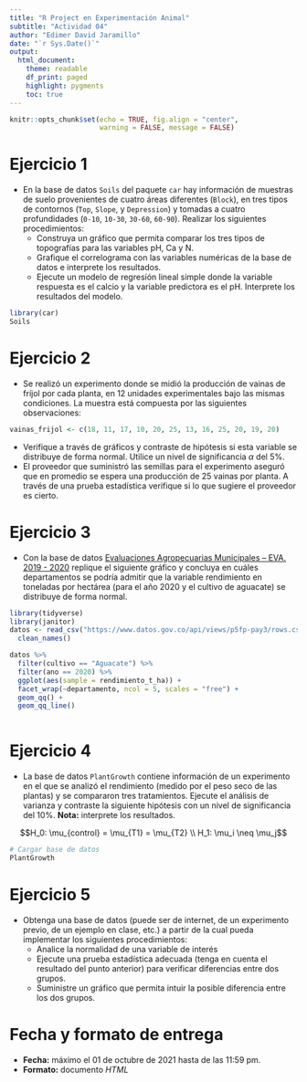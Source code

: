 ```yaml
---
title: "R Project en Experimentación Animal"
subtitle: "Actividad 04"
author: "Edimer David Jaramillo"
date: "`r Sys.Date()`"
output:
  html_document:
    theme: readable
    df_print: paged
    highlight: pygments
    toc: true
---
```


```r
knitr::opts_chunk$set(echo = TRUE, fig.align = "center",
                      warning = FALSE, message = FALSE)
```

# Ejercicio 1

- En la base de datos `Soils` del paquete `car` hay información de muestras de suelo provenientes de cuatro áreas diferentes (`Block`), en tres tipos de contornos (`Top`, `Slope`, y `Depression`) y tomadas a cuatro profundidades (`0-10`, `10-30`, `30-60`, `60-90`). Realizar los siguientes procedimientos:
  - Construya un gráfico que permita comparar los tres tipos de topografías para las variables pH, Ca y N.
  - Grafique el correlograma con las variables numéricas de la base de datos e interprete los resultados.
  - Ejecute un modelo de regresión lineal simple donde la variable respuesta es el calcio y la variable predictora es el pH. Interprete los resultados del modelo. 

```r
library(car)
Soils
```

# Ejercicio 2

- Se realizó un experimento donde se midió la producción de vainas de fríjol por cada planta, en 12 unidades experimentales bajo las mismas condiciones. La muestra está compuesta por las siguientes observaciones:

```r
vainas_frijol <- c(18, 11, 17, 10, 20, 25, 13, 16, 25, 20, 19, 20)
```

- Verifique a través de gráficos y contraste de hipótesis si esta variable se distribuye de forma normal. Utilice un nivel de significancia $\alpha$ del 5%.
- El proveedor que suministró las semillas para el experimento aseguró que en promedio se espera una producción de 25 vainas por planta. A través de una prueba estadística verifique si lo que sugiere el proveedor es cierto.

# Ejercicio 3

- Con la base de datos [Evaluaciones Agropecuarias Municipales – EVA. 2019 - 2020](https://www.datos.gov.co/Agricultura-y-Desarrollo-Rural/Evaluaciones-Agropecuarias-Municipales-EVA-2019-20/p5fp-pay3) replique el siguiente gráfico y concluya en cuáles departamentos se podría admitir que la variable rendimiento en toneladas por hectárea  (para el año 2020 y el cultivo de aguacate) se distribuye de forma normal.

```r
library(tidyverse)
library(janitor)
datos <- read_csv("https://www.datos.gov.co/api/views/p5fp-pay3/rows.csv?accessType=DOWNLOAD") %>% 
  clean_names()

datos %>% 
  filter(cultivo == "Aguacate") %>% 
  filter(ano == 2020) %>% 
  ggplot(aes(sample = rendimiento_t_ha)) +
  facet_wrap(~departamento, ncol = 5, scales = "free") +
  geom_qq() +
  geom_qq_line()
  
```

# Ejercicio 4

- La base de datos `PlantGrowth` contiene información de un experimento en el que se analizó el rendimiento (medido por el peso seco de las plantas) y se compararon tres tratamientos. Ejecute el análisis de varianza y contraste la siguiente hipótesis con un nivel de significancia del 10%. **Nota:** interprete los resultados.

$$H_0: \mu_{control} = \mu_{T1} = \mu_{T2} \\
H_1: \mu_i \neq \mu_j$$

```r
# Cargar base de datos
PlantGrowth
```

# Ejercicio 5

- Obtenga una base de datos (puede ser de internet, de un experimento previo, de un ejemplo en clase, etc.) a partir de la cual pueda implementar los siguientes procedimientos:
  - Analice la normalidad de una variable de interés
  - Ejecute una prueba estadística adecuada (tenga en cuenta el resultado del punto anterior) para verificar diferencias entre dos grupos.
  - Suministre un gráfico que permita intuir la posible diferencia entre los dos grupos.
  
# Fecha y formato de entrega

- **Fecha:** máximo el 01 de octubre de 2021 hasta de las 11:59 pm.
- **Formato:** documento *HTML*  